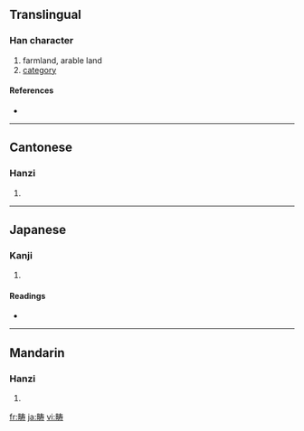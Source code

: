 {{also|疇}}
==Translingual==

===Han character===
{{Han char|rn=102|rad=田|as=07|sn=12|four=|canj=田手大戈 (WQKI)}}

# farmland, arable land
# [[category]]

====References====
* {{Han ref|kx=0764.041|hdz=42542.090|uh=7574|ud=30068}}

----

==Cantonese==

===Hanzi===
{{yue-hanzi|jyut=|y=chau4}}

# {{defn|Cantonese}}

----

==Japanese==

===Kanji===
{{ja-kanji|grade=|rs=田07}}

# {{defn|Japanese}}

====Readings====
* {{ja-readings|on=[[ちゅう]] (chū)|kun=[[うね]] (une), [[たぐい]] (tagui), [[はたけ]] (hatake)|nanori=}}

----

==Mandarin==

===Hanzi===
{{cmn-hanzi|tra=疇|pin=[[chóu]] ([[chou2]])|wg=ch'ou<sup>2</sup>}}

# {{defn|Mandarin}}

[[fr:畴]]
[[ja:畴]]
[[vi:畴]]